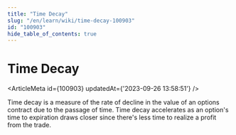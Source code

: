 ```yaml
---
title: "Time Decay"
slug: "/en/learn/wiki/time-decay-100903"
id: "100903"
hide_table_of_contents: true
---
```



# Time Decay

<ArticleMeta id={100903} updatedAt={'2023-09-26 13:58:51'} />
<div className='border-solid border-b border-t-0 my-4 border-[var(--ifm-color-gray-300)]' />

Time decay is a measure of the rate of decline in the value of an options contract due to the passage of time. Time decay accelerates as an option's time to expiration draws closer since there's less time to realize a profit from the trade.
